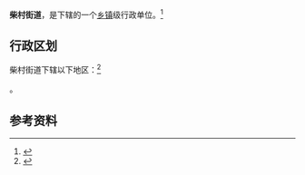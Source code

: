 {{中国乡级行政区|14/01/08/008/000}}

'''柴村街道'''，是{{PRC admin/fullname|14/01/08/008/000|3}}下辖的一个[[乡镇|乡镇]]级行政单位。<ref>{{PRC admin/ref sgc|{{PRC admin/parent|14/01/08/008/000}}}}</ref>

== 行政区划 ==

柴村街道下辖以下地区：<ref>{{PRC admin/ref sgc|14/01/08/008/000}}</ref>

{{PRC admin/children|14/01/08/008/000}}。

== 参考资料 ==

{{reflist}}

{{行政区划小作品}}
{{PRC admin/navcat|14/01/08/008/000}}